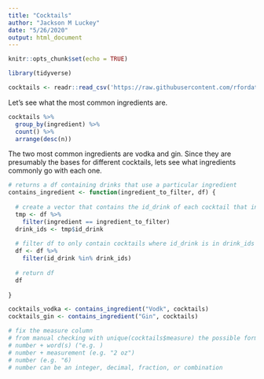 ```yaml
---
title: "Cocktails"
author: "Jackson M Luckey"
date: "5/26/2020"
output: html_document
---
```


```r
knitr::opts_chunk$set(echo = TRUE)
```

```r
library(tidyverse)
```

```r
cocktails <- readr::read_csv('https://raw.githubusercontent.com/rfordatascience/tidytuesday/master/data/2020/2020-05-26/cocktails.csv')
```

Let's see what the most common ingredients are.

```r
cocktails %>%
  group_by(ingredient) %>%
  count() %>%
  arrange(desc(n))
```

The two most common ingredients are vodka and gin. Since they are presumably the bases for different cocktails, lets see what ingredients commonly go with each one.

```r
# returns a df containing drinks that use a particular ingredient
contains_ingredient <- function(ingredient_to_filter, df) {
  
  # create a vector that contains the id_drink of each cocktail that includes ingredient_to_filter
  tmp <- df %>%
    filter(ingredient == ingredient_to_filter)
  drink_ids <- tmp$id_drink
  
  # filter df to only contain cocktails where id_drink is in drink_ids
  df <- df %>%
    filter(id_drink %in% drink_ids)
  
  # return df
  df
  
}

cocktails_vodka <- contains_ingredient("Vodk", cocktails)
cocktails_gin <- contains_ingredient("Gin", cocktails)  
```

```r
# fix the measure column
# from manual checking with unique(cocktails$measure) the possible formats are:
# number + word(s) ("e.g. )
# number + measurement (e.g. "2 oz")
# number (e.g. "6)
# number can be an integer, decimal, fraction, or combination
```